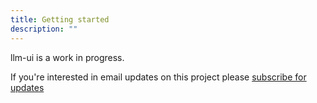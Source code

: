 ```yaml
---
title: Getting started
description: ""
---
```


llm-ui is a work in progress.

If you're interested in email updates on this project please [subscribe for updates](/)

